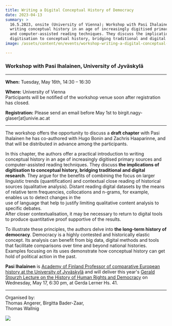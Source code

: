 ```yaml
---
title: Writing a Digital Conceptual History of Democracy
date: 2023-04-13
summary: >
  16.5.2023, onsite (University of Vienna); Workshop with Pasi Ihalainen on
  writing conceptual history in an age of increasingly digitised primary sources
  and computer-assisted reading techniques. They discuss the implications of
  digitisation to conceptual history, bridging traditional and digital research.
image: /assets/content/en/events/workshop-writing-a-digital-conceptual-history-of-democracy/image.png

---
```


### Workshop with Pasi Ihalainen, University of Jyväskylä

***

**When:** Tuesday, May 16th, 14:30 – 16:30

**Where:** University of Vienna\
Participants will be notified of the workshop venue soon after registration has closed.

**Registration:** Please send an email before May 1st to birgit.nagy-glaser\[at]univie.ac.at

***

The workshop offers the opportunity to discuss a **draft chapter** with Pasi Ihalainen he has co-authored with Hugo Bonin and Zachris Haaparinne, and that will be distributed in advance among the participants.

In this chapter, the authors offer a practical introduction to writing conceptual history in an age of increasingly digitised primary sources and computer-assisted reading techniques. They discuss **the implications of digitisation to conceptual history, bridging traditional and digital research**. They argue for the benefits of combining the focus on larger linguistic trends (quantification) and contextual close reading of historical sources (qualitative analysis). Distant reading digital datasets by the means of relative term frequencies, collocations and n-grams, for example, enables us to detect changes in the\
use of language that help to justify limiting qualitative content analysis to specific debates.\
After closer contextualisation, it may be necessary to return to digital tools to produce quantitative proof supportive of the results.

To illustrate these principles, the authors delve into **the long-term history of democracy**. Democracy is a highly contested and historically elastic concept. Its analysis can benefit from big data, digital methods and tools that facilitate comparisons over time and beyond national histories. Examples focusing on its uses demonstrate how conceptual history can get hold of political action in the past.

**Pasi Ihalainen** is [Academy of Finland Professor of comparative European history at the](https://www.jyu.fi/hytk/fi/laitokset/hela/en/hela-staff/ihalainen-pasi)[ ](https://www.jyu.fi/hytk/fi/laitokset/hela/en/hela-staff/ihalainen-pasi)[University of Jyväskylä](https://www.jyu.fi/hytk/fi/laitokset/hela/en/hela-staff/ihalainen-pasi) and will deliver this year's [Gerald Stourzh Lecture on the History of Human Rights and Democracy](https://gerald-stourzh-vorlesungen.univie.ac.at/) on Wednesday, May 17, 6:30 pm, at Gerda Lerner Hs. 41.

***

Organised by:\
Thomas Angerer, Birgitta Bader-Zaar,\
Thomas Wallnig

![](/assets/content/en/events/workshop-writing-a-digital-conceptual-history-of-democracy/university-of-vienna.png)
